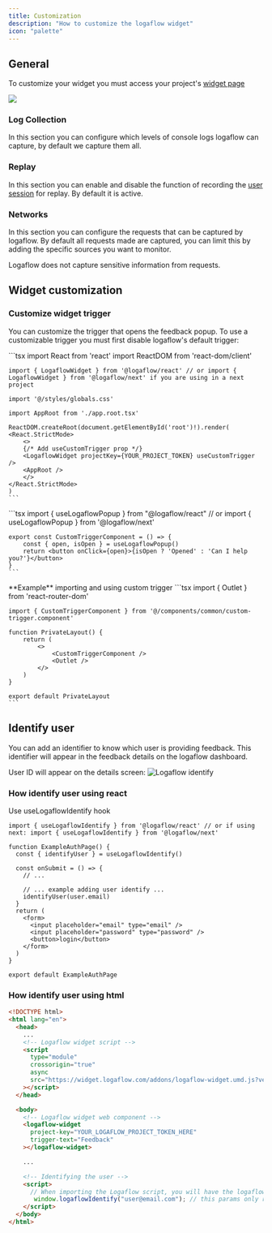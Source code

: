 ```yaml
---
title: Customization
description: "How to customize the logaflow widget"
icon: "palette"
---
```


## General

To customize your widget you must access your project's [widget page](https://app.logaflow.com/workspace/widget)

<img src="/images/customization.png" className="h-48 object-cover rounded" />

### Log Collection

In this section you can configure which levels of console logs logaflow can capture, by default we capture them all.

### Replay

In this section you can enable and disable the function of recording the [user session](/feedback/details.mdx) for replay. By default it is active.

### Networks

In this section you can configure the requests that can be captured by logaflow. By default all requests made are captured, you can limit this by adding the specific sources you want to monitor.

<Note>Logaflow does not capture sensitive information from requests.</Note>

## Widget customization

### Customize widget trigger
You can customize the trigger that opens the feedback popup. To use a customizable trigger you must first disable logaflow's default trigger:

<Steps>
  <Step title="Pass useCustomTrigger prop">
    ```tsx
    import React from 'react'
    import ReactDOM from 'react-dom/client'

    import { LogaflowWidget } from '@logaflow/react' // or import { LogaflowWidget } from '@logaflow/next' if you are using in a next project

    import '@/styles/globals.css'

    import AppRoot from './app.root.tsx'

    ReactDOM.createRoot(document.getElementById('root')!).render(
    <React.StrictMode>
        <>
        {/* Add useCustomTrigger prop */}
        <LogaflowWidget projectKey={YOUR_PROJECT_TOKEN} useCustomTrigger />
        <AppRoot />
        </>
    </React.StrictMode>
    )
    ```
  </Step>
  <Step title="Use widget hook in your custom trigger">
    ```tsx
    import { useLogaflowPopup } from "@logaflow/react" // or import { useLogaflowPopup } from '@logaflow/next'

    export const CustomTriggerComponent = () => {
        const { open, isOpen } = useLogaflowPopup()
        return <button onClick={open}>{isOpen ? 'Opened' : 'Can I help you?'}</button>
    }
    ```
  </Step>
  <Step title="Using your custom trigger">
    <Info>
      **Example** importing and using custom trigger
    </Info>
    ```tsx
    import { Outlet } from 'react-router-dom'

    import { CustomTriggerComponent } from '@/components/common/custom-trigger.component'

    function PrivateLayout() {
        return (
            <>
                <CustomTriggerComponent />
                <Outlet />
            </>
        )
    }

    export default PrivateLayout
    ```
  </Step>
</Steps>

## Identify user

You can add an identifier to know which user is providing feedback. This identifier will appear in the feedback details on the logaflow dashboard.


User ID will appear on the details screen:
<img
  src="/images/identify.png"
  alt="Logaflow identify"
/>

### How identify user using react

Use useLogaflowIdentify hook

```tsx
import { useLogaflowIdentify } from '@logaflow/react' // or if using next: import { useLogaflowIdentify } from '@logaflow/next'

function ExampleAuthPage() {
  const { identifyUser } = useLogaflowIdentify()

  const onSubmit = () => {
    // ...

    // ... example adding user identify ...
    identifyUser(user.email)
  }
  return (
    <form>
      <input placeholder="email" type="email" />
      <input placeholder="password" type="password" />
      <button>login</button>
    </form>
  )
}

export default ExampleAuthPage
```


### How identify user using html

```html
<!DOCTYPE html>
<html lang="en">
  <head>
    ...
    <!-- Logaflow widget script -->
    <script
      type="module"
      crossorigin="true"
      async
      src="https://widget.logaflow.com/addons/logaflow-widget.umd.js?version=1.0.0"
    ></script>
  </head>

  <body>
    <!-- Logaflow widget web component -->
    <logaflow-widget
      project-key="YOUR_LOGAFLOW_PROJECT_TOKEN_HERE"
      trigger-text="Feedback"
    ></logaflow-widget>

    ...

    <!-- Identifying the user -->
    <script>
      // When importing the Logaflow script, you will have the logaflowIdentify function globally
       window.logaflowIdentify("user@email.com"); // this params only receive string
    </script>
  </body>
</html>
```
